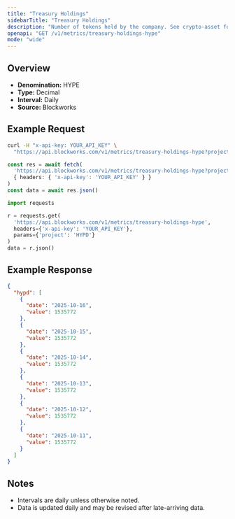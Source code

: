 ```yaml
---
title: "Treasury Holdings"
sidebarTitle: "Treasury Holdings"
description: "Number of tokens held by the company. See crypto-asset for asset indicator"
openapi: "GET /v1/metrics/treasury-holdings-hype"
mode: "wide"
---
```


## Overview

- **Denomination:** HYPE
- **Type:** Decimal
- **Interval:** Daily
- **Source:** Blockworks

## Example Request

<CodeGroup>

```bash cURL
curl -H "x-api-key: YOUR_API_KEY" \
  "https://api.blockworks.com/v1/metrics/treasury-holdings-hype?project=HYPD"
```

```typescript TypeScript
const res = await fetch(
  'https://api.blockworks.com/v1/metrics/treasury-holdings-hype?project=HYPD',
  { headers: { 'x-api-key': 'YOUR_API_KEY' } }
)
const data = await res.json()
```

```python Python
import requests

r = requests.get(
  'https://api.blockworks.com/v1/metrics/treasury-holdings-hype',
  headers={'x-api-key': 'YOUR_API_KEY'},
  params={'project': 'HYPD'}
)
data = r.json()
```

</CodeGroup>

## Example Response

```json
{
  "hypd": [
    {
      "date": "2025-10-16",
      "value": 1535772
    },
    {
      "date": "2025-10-15",
      "value": 1535772
    },
    {
      "date": "2025-10-14",
      "value": 1535772
    },
    {
      "date": "2025-10-13",
      "value": 1535772
    },
    {
      "date": "2025-10-12",
      "value": 1535772
    },
    {
      "date": "2025-10-11",
      "value": 1535772
    }
  ]
}
```

## Notes
- Intervals are daily unless otherwise noted.
- Data is updated daily and may be revised after late-arriving data.